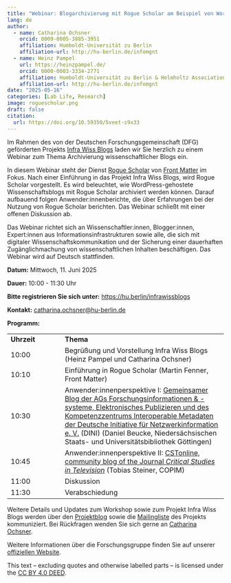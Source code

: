 ```yaml
---
title: "Webinar: Blogarchivierung mit Rogue Scholar am Beispiel von WordPress gehosteten Blogs"
lang: de
author:
  - name: Catharina Ochsner
    orcid: 0009-0005-3885-3951
    affiliation: Humboldt-Universität zu Berlin
    affiliation-url: http://hu-berlin.de/infomgnt
  - name: Heinz Pampel
    url: https://heinzpampel.de/
    orcid: 0000-0003-3334-2771
    affiliation: Humboldt-Universität zu Berlin & Helmholtz Association
    affiliation-url: http://hu-berlin.de/infomgnt
date: "2025-05-16"
categories: [Lab Life, Research]
image: roguescholar.png
draft: false
citation:
  url: https://doi.org/10.59350/5veet-s9x33
---
```


Im Rahmen des von der Deutschen Forschungsgemeinschaft (DFG) geförderten Projekts [Infra Wiss Blogs](https://infrawissblogs.org/) laden wir Sie herzlich zu einem Webinar zum Thema Archivierung wissenschaftlicher Blogs ein.

In diesem Webinar steht der Dienst [Rogue Scholar](https://preview.rogue-scholar.org/de) von [Front Matter](https://front-matter.io/) im Fokus. Nach einer Einführung in das Projekt Infra Wiss Blogs, wird Rogue Scholar vorgestellt. Es wird beleuchtet, wie WordPress-gehostete Wissenschaftsblogs mit Rogue Scholar archiviert werden können. Darauf aufbauend folgen Anwender:innenberichte, die über Erfahrungen bei der Nutzung von Rogue Scholar berichten. Das Webinar schließt mit einer offenen Diskussion ab.

Das Webinar richtet sich an Wissenschaftler:innen, Blogger:innen, Expert:innen aus Informationsinfrastrukturen sowie alle, die sich mit digitaler Wissenschaftskommunikation und der Sicherung einer dauerhaften Zugänglichmachung von wissenschaftlichen Inhalten beschäftigen. Das Webinar wird auf Deutsch stattfinden.

**Datum:** Mittwoch, 11. Juni 2025

**Dauer:** 10:00 - 11:30 Uhr

**Bitte registrieren Sie sich unter:** <https://hu.berlin/infrawissblogs>

**Kontakt:** [catharina.ochsner\@hu-berlin.de](mailto:catharina.ochsner@hu-berlin.de)

**Programm:**

|  |  |
|------------------|------------------------------------------------------|
| **Uhrzeit** | **Thema** |
| 10:00 | Begrüßung und Vorstellung Infra Wiss Blogs (Heinz Pampel und Catharina Ochsner) |
| 10:10 | Einführung in Rogue Scholar (Martin Fenner, Front Matter) |
| 10:30 | Anwender:innenperspektive I: [Gemeinsamer Blog der AGs Forschungsinformationen & -systeme, Elektronisches Publizieren und des Kompetenzzentrums Interoperable Metadaten der Deutsche Initiative für Netzwerkinformation e. V.](https://blog.dini.de/EPub_FIS/ueber-uns/) (DINI) (Daniel Beucke, Niedersächsischen Staats- und Universitätsbibliothek Göttingen) |
| 10:45 | Anwender:innenperspektive II: [CSTonline, community blog of the Journal *Critical Studies in Television*](https://cstonline.net/) (Tobias Steiner, COPIM) |
| 11:00 | Diskussion |
| 11:30 | Verabschiedung |

Weitere Details und Updates zum Workshop sowie zum Projekt Infra Wiss Blogs werden über den [Projektblog](https://infrawissblogs.org/) sowie die [Mailingliste](https://www.listserv.dfn.de/sympa/info/infra-wiss-blogs) des Projekts kommuniziert. Bei Rückfragen wenden Sie sich gerne an [Catharina Ochsner](mailto:catharina.ochsner@hu-berlin.de).

Weitere Informationen über die Forschungsgruppe finden Sie auf unserer [offiziellen Website](http://hu.berlin/infomgnt).

This text – excluding quotes and otherwise labelled parts – is licensed under the [CC BY 4.0 DEED](https://creativecommons.org/licenses/by/4.0/deed.de).
